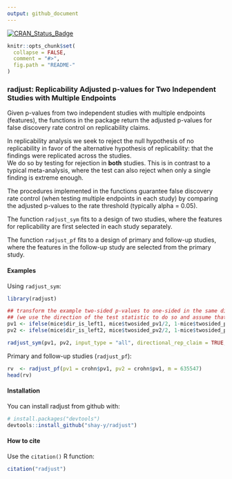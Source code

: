 ```yaml
---
output: github_document
---
```


[![CRAN_Status_Badge](http://www.r-pkg.org/badges/version/radjust)](https://cran.r-project.org/package=radjust)

<!-- README.md is generated from README.Rmd. Please edit that file -->

```r
knitr::opts_chunk$set(
  collapse = FALSE,
  comment = "#>",
  fig.path = "README-"
)
```

### radjust: Replicability Adjusted p-values for Two Independent Studies with Multiple Endpoints

Given p-values from two independent studies with multiple endpoints (features), the functions in the package return the adjusted p-values for false discovery rate control on replicability claims. 

In replicability analysis we seek to reject the null hypothesis of no replicability in favor of the alternative hypothesis of replicability: that the findings were replicated across the studies.  
We do so by testing for rejection in __both__ studies. This is in contrast to a typical meta-analysis, where the test can also reject when only a single finding is extreme enough.

The procedures implemented in the functions guarantee false discovery rate control (when testing multiple endpoints in each study) by comparing the adjusted p-values to the rate threshold (typically alpha = 0.05).

The function `radjust_sym` fits to a design of two studies, where the features for replicability are first selected in each study separately. 

The function `radjust_pf` fits to a design of primary and follow-up studies, where the features in the follow-up study are selected from the primary study.

  
#### Examples

Using `radjust_sym`:

```r

library(radjust)

## transform the example two-sided p-values to one-sided in the same direction (left):
## (we use the direction of the test statistic to do so and assume that it is continuous)
pv1 <- ifelse(mice$dir_is_left1, mice$twosided_pv1/2, 1-mice$twosided_pv1/2)
pv2 <- ifelse(mice$dir_is_left2, mice$twosided_pv2/2, 1-mice$twosided_pv2/2)

radjust_sym(pv1, pv2, input_type = "all", directional_rep_claim = TRUE, variant = "adaptive", alpha=0.025)
```

Primary and follow-up studies (`radjust_pf`):

```r
rv  <- radjust_pf(pv1 = crohn$pv1, pv2 = crohn$pv1, m = 635547)
head(rv)
```

#### Installation

You can install radjust from github with:

```r
# install.packages("devtools")
devtools::install_github("shay-y/radjust")
```

#### How to cite

Use the `citation()` R function:

```r
citation("radjust")
```






